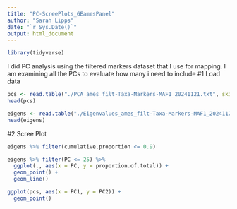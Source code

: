 ---
title: "PC-ScreePlots_GEamesPanel"
author: "Sarah Lipps"
date: "`r Sys.Date()`"
output: html_document
---

```{r}
library(tidyverse)
```

I did PC analysis using the filtered markers dataset that I use for mapping. 
I am examining all the PCs to evaluate how many i need to include
#1 Load data
```{r}
pcs <- read.table("./PCA_ames_filt-Taxa-Markers-MAF1_20241121.txt", skip = 2, header = T, sep =  "\t")
head(pcs)

eigens <- read.table("./Eigenvalues_ames_filt-Taxa-Markers-MAF1_20241121.txt", header = T, sep = "\t")
head(eigens)
```

#2 Scree Plot
```{r}
eigens %>% filter(cumulative.proportion <= 0.9)

eigens %>% filter(PC <= 25) %>%
  ggplot(., aes(x = PC, y = proportion.of.total)) +
  geom_point() +
  geom_line()
```




```{r}
ggplot(pcs, aes(x = PC1, y = PC2)) +
  geom_point()
```


